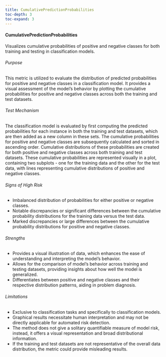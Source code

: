 ```yaml
---
title: CumulativePredictionProbabilities
toc-depth: 3
toc-expand: 3
---
```







#### CumulativePredictionProbabilities

Visualizes cumulative probabilities of positive and negative classes for both training and testing in classification models.

###### Purpose

This metric is utilized to evaluate the distribution of predicted probabilities for positive and negative classes
in a classification model. It provides a visual assessment of the model's behavior by plotting the cumulative
probabilities for positive and negative classes across both the training and test datasets.

###### Test Mechanism

The classification model is evaluated by first computing the predicted probabilities for each instance in both
the training and test datasets, which are then added as a new column in these sets. The cumulative probabilities
for positive and negative classes are subsequently calculated and sorted in ascending order. Cumulative
distributions of these probabilities are created for both positive and negative classes across both training and
test datasets. These cumulative probabilities are represented visually in a plot, containing two subplots - one for
the training data and the other for the test data, with lines representing cumulative distributions of positive and
negative classes.

###### Signs of High Risk

- Imbalanced distribution of probabilities for either positive or negative classes.
- Notable discrepancies or significant differences between the cumulative probability distributions for the
training data versus the test data.
- Marked discrepancies or large differences between the cumulative probability distributions for positive and
negative classes.

###### Strengths

- Provides a visual illustration of data, which enhances the ease of understanding and interpreting the model's
behavior.
- Allows for the comparison of model's behavior across training and testing datasets, providing insights about how
well the model is generalized.
- Differentiates between positive and negative classes and their respective distribution patterns, aiding in
problem diagnosis.

###### Limitations

- Exclusive to classification tasks and specifically to classification models.
- Graphical results necessitate human interpretation and may not be directly applicable for automated risk
detection.
- The method does not give a solitary quantifiable measure of model risk, instead, it offers a visual
representation and broad distributional information.
- If the training and test datasets are not representative of the overall data distribution, the metric could
provide misleading results.




 